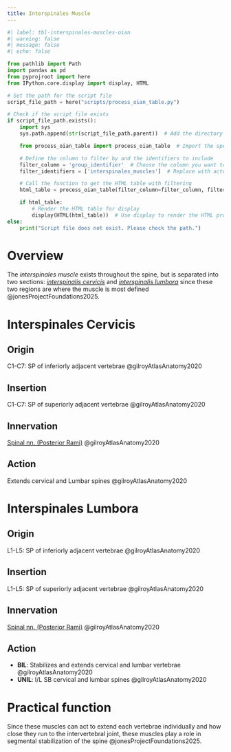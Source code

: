 ```yaml
---
title: Interspinales Muscle
---
```



```python
#| label: tbl-interspinales-muscles-oian
#| warning: false
#| message: false
#| echo: false

from pathlib import Path
import pandas as pd
from pyprojroot import here
from IPython.core.display import display, HTML

# Set the path for the script file
script_file_path = here("scripts/process_oian_table.py")

# Check if the script file exists
if script_file_path.exists():
    import sys
    sys.path.append(str(script_file_path.parent))  # Add the directory of the script to the system path

    from process_oian_table import process_oian_table  # Import the specific function

    # Define the column to filter by and the identifiers to include
    filter_column = 'group_identifier'  # Choose the column you want to filter by
    filter_identifiers = ['interspinales_muscles']  # Replace with actual identifiers you want to include

    # Call the function to get the HTML table with filtering
    html_table = process_oian_table(filter_column=filter_column, filter_identifiers=filter_identifiers)

    if html_table:
        # Render the HTML table for display
        display(HTML(html_table))  # Use display to render the HTML properly
else:
    print("Script file does not exist. Please check the path.")

```

# Overview

The *interspinales muscle* exists throughout the spine, but is separated into two sections: [*interspinalis cervicis*](#interspinales-cervicis) and [*interspinalis lumbora*](#interspinales-lumbora) since these two regions are where the muscle is most defined @jonesProjectFoundations2025.


# Interspinales Cervicis
## Origin {#origin}
C1-C7: SP of inferiorly adjacent vertebrae @gilroyAtlasAnatomy2020

## Insertion {#insertion} 
C1-C7: SP of superiorly adjacent vertebrae @gilroyAtlasAnatomy2020

## Innervation {#innervation}
[Spinal nn. (Posterior Rami)]({{< var ref-spinal-nerves.path >}}) @gilroyAtlasAnatomy2020

## Action {#action}
Extends cervical and Lumbar spines @gilroyAtlasAnatomy2020

# Interspinales Lumbora
## Origin {#origin}
L1-L5: SP of inferiorly adjacent vertebrae @gilroyAtlasAnatomy2020

## Insertion {#insertion} 
L1-L5: SP of superiorly adjacent vertebrae @gilroyAtlasAnatomy2020

## Innervation {#innervation}
[Spinal nn. (Posterior Rami)]({{< var ref-spinal-nerves.path >}}) @gilroyAtlasAnatomy2020

## Action {#action}

- **BIL**: Stabilizes and extends cervical and lumbar vertebrae @gilroyAtlasAnatomy2020
- **UNIL**: I/L SB cervical and lumbar spines @gilroyAtlasAnatomy2020

# Practical function

Since these muscles can act to extend each vertebrae individually and how close they run to the intervertebral joint, these muscles play a role in segmental stabilization of the spine @jonesProjectFoundations2025.